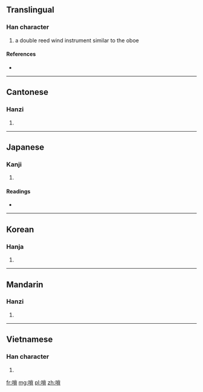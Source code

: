 {{also|唢}}
==Translingual==

===Han character===
{{Han char|rn=30|rad=口|as=10|sn=13|four=6908<sub>6</sub>|canj=口火月金 (RFBC)}}

# a double reed wind instrument similar to the oboe

====References====
* {{Han ref|kx=0204.111|dkj=04138|dj=0426.280|hdz=10667.060|uh=55E9|ud=21993|bh=DCD4|bd=56532}}

----

==Cantonese==

===Hanzi===
{{yue-hanzi|jyut=|y=so2|sim=唢}}

# {{defn|lang=yue|sort=口10}}

----

==Japanese==

===Kanji===
{{ja-kanji|grade=|rs=口10}}

# {{defn|lang=ja|sort=口10}}

====Readings====
* {{ja-readings|on=[[さ]] (sa)|kun=}}

----

==Korean==

===Hanja===
{{ko-hanja|hangeul=쇄|rv=swae|mr=swae}}

# {{defn|lang=ko|sort=口10}}

----

==Mandarin==

===Hanzi===
{{cmn-hanzi|sim=唢|pin=[[suǒ]] ([[suo3]])|wg=so<sup>3</sup>}}

# {{defn|lang=cmn|sort=口10}}

----

==Vietnamese==

===Han character===
{{vi-hantu|[[tỏa]], [[toả]]|rs=口10}}

# {{defn|lang=vi|sort=口10}}

[[fr:嗩]]
[[mg:嗩]]
[[pl:嗩]]
[[zh:嗩]]